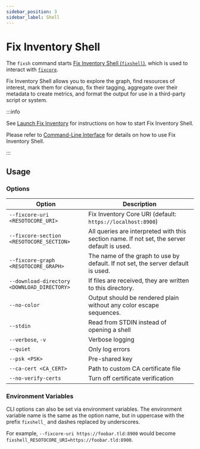 ```yaml
---
sidebar_position: 3
sidebar_label: Shell
---
```


# Fix Inventory Shell

The `fixsh` command starts [Fix Inventory Shell (`fixshell`)](https://github.com/someengineering/fixinventory/tree/main/fixshell), which is used to interact with [`fixcore`](./core.mdx).

Fix Inventory Shell allows you to explore the graph, find resources of interest, mark them for cleanup, fix their tagging, aggregate over their metadata to create metrics, and format the output for use in a third-party script or system.

:::info

See [Launch Fix Inventory](../../getting-started/launch/index.mdx) for instructions on how to start Fix Inventory Shell.

Please refer to [Command-Line Interface](../cli/index.mdx) for details on how to use Fix Inventory Shell.

:::

## Usage

### Options

| Option                                      | Description                                                                                 |
| ------------------------------------------- | ------------------------------------------------------------------------------------------- |
| `--fixcore-uri <RESOTOCORE_URI>`            | Fix Inventory Core URI (default: `https://localhost:8900`)                                  |
| `--fixcore-section <RESOTOCORE_SECTION>`    | All queries are interpreted with this section name. If not set, the server default is used. |
| `--fixcore-graph <RESOTOCORE_GRAPH>`        | The name of the graph to use by default. If not set, the server default is used.            |
| `--download-directory <DOWNLOAD_DIRECTORY>` | If files are received, they are written to this directory.                                  |
| `--no-color`                                | Output should be rendered plain without any color escape sequences.                         |
| `--stdin`                                   | Read from STDIN instead of opening a shell                                                  |
| `--verbose`, `-v`                           | Verbose logging                                                                             |
| `--quiet`                                   | Only log errors                                                                             |
| `--psk <PSK>`                               | Pre-shared key                                                                              |
| `--ca-cert <CA_CERT>`                       | Path to custom CA certificate file                                                          |
| `--no-verify-certs`                         | Turn off certificate verification                                                           |

### Environment Variables

CLI options can also be set via environment variables. The environment variable name is the same as the option name, but in uppercase with the prefix `fixshell_` and dashes replaced by underscores.

For example, `--fixcore-uri https://foobar.tld:8900` would become `fixshell_RESOTOCORE_URI=https://foobar.tld:8900`.
